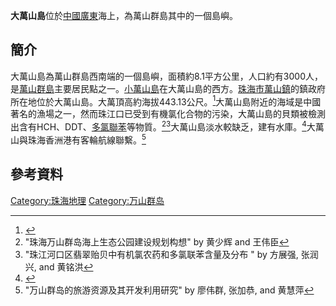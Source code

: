 '''大萬山島'''位於[[中國|中國]][[廣東|廣東]]海上，為萬山群島其中的一個島嶼。
{{coord|21.941822|N|113.728994|E|type:isle|display=title}}

== 簡介 ==
大萬山島為萬山群島西南端的一個島嶼，面積約8.1平方公里，人口約有3000人，是[[萬山群島|萬山群島]]主要居民點之一。[[小萬山島|小萬山島]]在大萬山島的西方。[[珠海市|珠海市]][[萬山鎮_(珠海市)|萬山鎮]]的鎮政府所在地位於大萬山島。大萬頂高約海拔443.13公尺。<ref>{{cite web |url=http://www.wanshan.gov.cn/?mms=Page%5EArticle&ClassID=278&SubID=278&id=3655 |title=存档副本 |accessdate=2013-05-21 |deadurl=yes |archiveurl=https://web.archive.org/web/20131029190026/http://www.wanshan.gov.cn/?mms=Page%5EArticle&ClassID=278&SubID=278&id=3655 |archivedate=2013-10-29 }}</ref>大萬山島附近的海域是中國著名的漁場之一，然而珠江口已受到有機氯化合物的污染，大萬山島的貝類被檢測出含有HCH、DDT、[[多氯聯苯|多氯聯苯]]等物質。<ref>"珠海万山群岛海上生态公园建设规划构想" by 黄少辉 and 王伟臣</ref><ref>"珠江河口区翡翠贻贝中有机氯农药和多氯联苯含量及分布
" by 方展强, 张润兴, and 黄铭洪</ref>大萬山島淡水較缺乏，建有水庫。<ref>{{cite web |url=http://www.zhuhai.gov.cn/xxfw/zzjg/srdzxjg/srdcwhjg/rdyw/201204/t20120413_285223.html |title=存档副本 |accessdate=2013-05-21 |deadurl=yes |archiveurl=https://web.archive.org/web/20131029192236/http://www.zhuhai.gov.cn/xxfw/zzjg/srdzxjg/srdcwhjg/rdyw/201204/t20120413_285223.html |archivedate=2013-10-29 }}</ref>大萬山與珠海香洲港有客輪航線聯繫。<ref>"万山群岛的旅游资源及其开发利用研究" by 廖伟群, 张加恭, and 黄慧萍</ref>

== 參考資料 ==
{{reflist}}
{{commons cat|Dawanshan Dao|大萬山島}}

[[Category:珠海地理|Category:珠海地理]]

[[Category:万山群岛|Category:万山群岛]]